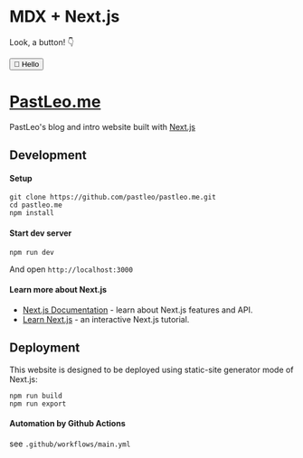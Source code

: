 
# MDX + Next.js

Look, a button! 👇

<Button>👋 Hello</Button>

# [PastLeo.me](https://pastleo.me/)

PastLeo's blog and intro website built with [Next.js](https://nextjs.org/)

## Development

#### Setup

```
git clone https://github.com/pastleo/pastleo.me.git
cd pastleo.me
npm install
```

#### Start dev server

```
npm run dev
```

And open `http://localhost:3000`

#### Learn more about Next.js

-   [Next.js Documentation](https://nextjs.org/docs) - learn about Next.js features and API.
-   [Learn Next.js](https://nextjs.org/learn) - an interactive Next.js tutorial.

## Deployment

This website is designed to be deployed using static-site generator mode of Next.js:

```
npm run build
npm run export
```

#### Automation by Github Actions

see `.github/workflows/main.yml`
